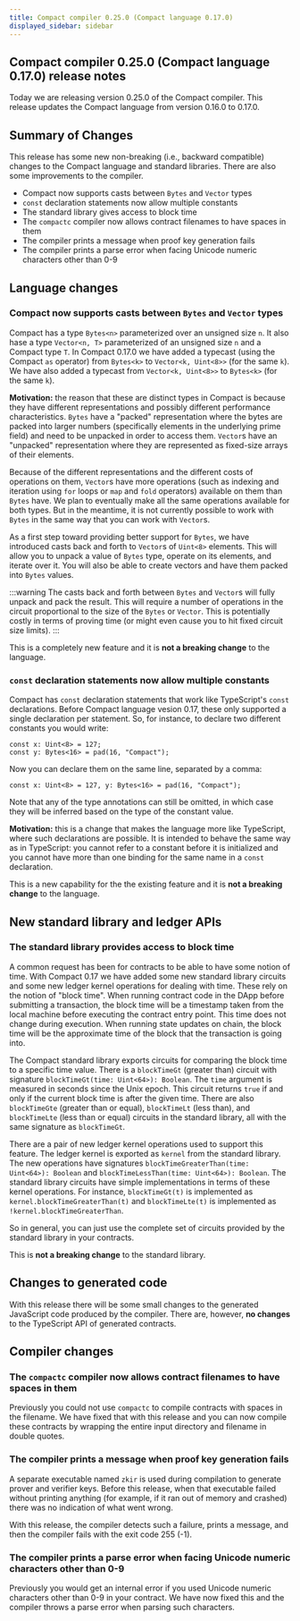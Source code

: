 ```yaml
---
title: Compact compiler 0.25.0 (Compact language 0.17.0)
displayed_sidebar: sidebar
---
```


## Compact compiler 0.25.0 (Compact language 0.17.0) release notes

Today we are releasing version 0.25.0 of the Compact compiler.
This release updates the Compact language from version 0.16.0 to 0.17.0.

## Summary of Changes

This release has some new non-breaking (i.e., backward compatible) changes to the Compact language and standard libraries.
There are also some improvements to the compiler.

- Compact now supports casts between `Bytes` and `Vector` types
- `const` declaration statements now allow multiple constants
- The standard library gives access to block time
- The `compactc` compiler now allows contract filenames to have spaces in them
- The compiler prints a message when proof key generation fails
- The compiler prints a parse error when facing Unicode numeric characters other than 0-9


## Language changes

### Compact now supports casts between `Bytes` and `Vector` types

Compact has a type `Bytes<n>` parameterized over an unsigned size `n`.
It also hase a type `Vector<n, T>` parameterized of an unsigned size `n` and a Compact type `T`.
In Compact 0.17.0 we have added a typecast (using the Compact `as` operator) from `Bytes<k>` to `Vector<k, Uint<8>>` (for the same `k`).
We have also added a typecast from `Vector<k, Uint<8>>` to `Bytes<k>` (for the same `k`).

**Motivation:** the reason that these are distinct types in Compact is because they have different representations
and possibly different performance characteristics.
`Bytes` have a "packed" representation where the bytes are packed into larger numbers (specifically elements in the underlying prime field)
and need to be unpacked in order to access them.
`Vector`s have an "unpacked" representation where they are represented as fixed-size arrays of their elements.

Because of the different representations and the different costs of operations on them, `Vector`s have more operations
(such as indexing and iteration using `for` loops or `map` and `fold` operators) available on them than `Bytes` have.
We plan to eventually make all the same operations available for both types.
But in the meantime, it is not currently possible to work with `Bytes` in the same way that you can work with `Vector`s.

As a first step toward providing better support for `Bytes`, we have introduced casts back and forth to `Vector`s of `Uint<8>` elements.
This will allow you to unpack a value of `Bytes` type, operate on its elements, and iterate over it.
You will also be able to create vectors and have them packed into `Bytes` values.

:::warning
The casts back and forth between `Bytes` and `Vector`s will fully unpack and pack the result.
This will require a number of operations in the circuit proportional to the size of the `Bytes` or `Vector`.
This is potentially costly in terms of proving time (or might even cause you to hit fixed circuit size limits).
:::

This is a completely new feature and it is **not a breaking change** to the language.

### `const` declaration statements now allow multiple constants

Compact has `const` declaration statements that work like TypeScript's `const` declarations.
Before Compact language vesion 0.17, these only supported a single declaration per statement.
So, for instance, to declare two different constants you would write:

```compact
const x: Uint<8> = 127;
const y: Bytes<16> = pad(16, "Compact");
```

Now you can declare them on the same line, separated by a comma:

```compact
const x: Uint<8> = 127, y: Bytes<16> = pad(16, "Compact");
```

Note that any of the type annotations can still be omitted, in which case they will be inferred based on the type of the constant value.

**Motivation:** this is a change that makes the language more like TypeScript, where such declarations are possible.
It is intended to behave the same way as in TypeScript: you cannot refer to a constant before it is initialized
and you cannot have more than one binding for the same name in a `const` declaration.

This is a new capability for the the existing feature and it is **not a breaking change** to the language.

## New standard library and ledger APIs

### The standard library provides access to block time

A common request has been for contracts to be able to have some notion of time.
With Compact 0.17 we have added some new standard library circuits and some new ledger kernel operations for dealing with time.
These rely on the notion of "block time".
When running contract code in the DApp before submitting a transaction,
the block time will be a timestamp taken from the local machine before executing the contract entry point.
This time does not change during execution.
When running state updates on chain, the block time will be the approximate time of the block that the transaction is going into.

The Compact standard library exports circuits for comparing the block time to a specific time value.
There is a `blockTimeGt` (greater than) circuit with signature `blockTimeGt(time: Uint<64>): Boolean`.
The `time` argument is measured in seconds since the Unix epoch.
This circuit returns `true` if and only if the current block time is after the given time.
There are also `blockTimeGte` (greater than or equal), `blockTimeLt` (less than), and `blockTimeLte` (less than or equal) circuits in the standard library,
all with the same signature as `blockTimeGt`.

There are a pair of new ledger kernel operations used to support this feature.
The ledger kernel is exported as `kernel` from the standard library.
The new operations have signatures `blockTimeGreaterThan(time: Uint<64>): Boolean` and `blockTimeLessThan(time: Uint<64>): Boolean`.
The standard library circuits have simple implementations in terms of these kernel operations.
For instance, `blockTimeGt(t)` is implemented as `kernel.blockTimeGreaterThan(t)` and `blockTimeLte(t)` is implemented as `!kernel.blockTimeGreaterThan`.

So in general, you can just use the complete set of circuits provided by the standard library in your contracts.

This is **not a breaking change** to the standard library.

## Changes to generated code

With this release there will be some small changes to the generated JavaScript code produced by the compiler.
There are, however, **no changes** to the TypeScript API of generated contracts.

## Compiler changes

### The `compactc` compiler now allows contract filenames to have spaces in them

Previously you could not use `compactc` to compile contracts with spaces in the filename.
We have fixed that with this release and you can now compile these contracts by wrapping the entire input directory and filename in double quotes.

### The compiler prints a message when proof key generation fails

A separate executable named `zkir` is used during compilation to generate prover and verifier keys.
Before this release, when that executable failed without printing anything (for example, if it ran out of memory and crashed)
there was no indication of what went wrong.

With this release, the compiler detects such a failure, prints a message, and then the compiler fails with the exit code 255 (-1).

### The compiler prints a parse error when facing Unicode numeric characters other than 0-9

Previously you would get an internal error if you used Unicode numeric characters other than 0-9 in your contract.
We have now fixed this and the compiler throws a parse error when parsing such characters.
